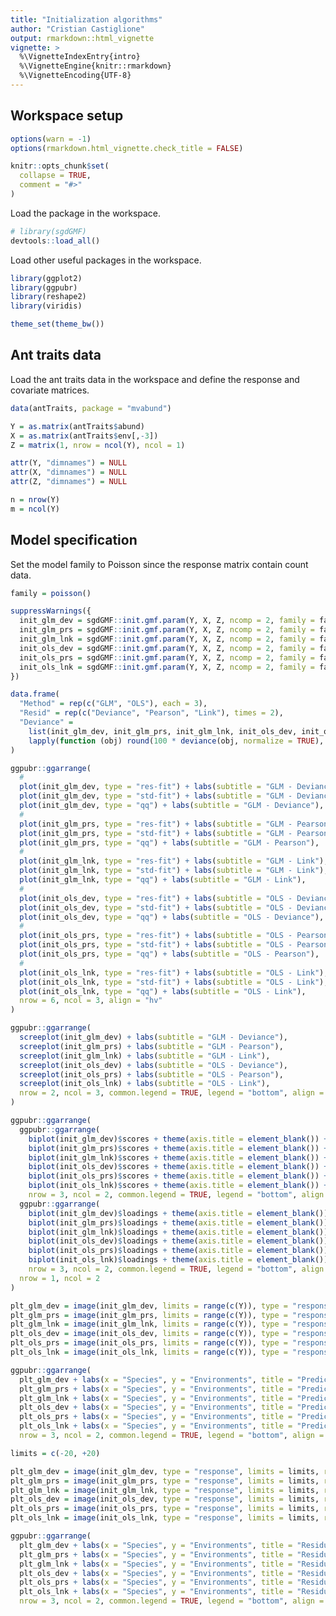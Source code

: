 ```yaml
---
title: "Initialization algorithms"
author: "Cristian Castiglione"
output: rmarkdown::html_vignette
vignette: >
  %\VignetteIndexEntry{intro}
  %\VignetteEngine{knitr::rmarkdown}
  %\VignetteEncoding{UTF-8}
---
```


## Workspace setup

```r
options(warn = -1)
options(rmarkdown.html_vignette.check_title = FALSE)

knitr::opts_chunk$set(
  collapse = TRUE,
  comment = "#>"
)
```

Load the \code{sgdGMF} package in the workspace.

```r
# library(sgdGMF)
devtools::load_all()
```

Load other useful packages in the workspace.

```r
library(ggplot2)
library(ggpubr)
library(reshape2)
library(viridis)

theme_set(theme_bw())
```

## Ant traits data

Load the ant traits data in the workspace and define the response and covariate matrices.

```r
data(antTraits, package = "mvabund")

Y = as.matrix(antTraits$abund)
X = as.matrix(antTraits$env[,-3])
Z = matrix(1, nrow = ncol(Y), ncol = 1)

attr(Y, "dimnames") = NULL
attr(X, "dimnames") = NULL
attr(Z, "dimnames") = NULL

n = nrow(Y)
m = ncol(Y)
```

## Model specification

Set the model family to Poisson since the response matrix contain count data.

```r
family = poisson()
```


```r
suppressWarnings({
  init_glm_dev = sgdGMF::init.gmf.param(Y, X, Z, ncomp = 2, family = family, method = "glm", type = "deviance")
  init_glm_prs = sgdGMF::init.gmf.param(Y, X, Z, ncomp = 2, family = family, method = "glm", type = "pearson")
  init_glm_lnk = sgdGMF::init.gmf.param(Y, X, Z, ncomp = 2, family = family, method = "glm", type = "link")
  init_ols_dev = sgdGMF::init.gmf.param(Y, X, Z, ncomp = 2, family = family, method = "ols", type = "deviance")
  init_ols_prs = sgdGMF::init.gmf.param(Y, X, Z, ncomp = 2, family = family, method = "ols", type = "pearson")
  init_ols_lnk = sgdGMF::init.gmf.param(Y, X, Z, ncomp = 2, family = family, method = "ols", type = "link")
})
```


```r
data.frame(
  "Method" = rep(c("GLM", "OLS"), each = 3),
  "Resid" = rep(c("Deviance", "Pearson", "Link"), times = 2),
  "Deviance" = 
    list(init_glm_dev, init_glm_prs, init_glm_lnk, init_ols_dev, init_ols_prs, init_ols_lnk) |> 
    lapply(function (obj) round(100 * deviance(obj, normalize = TRUE), 2)) |> unlist() |> drop()
)
```


```r
ggpubr::ggarrange(
  # 
  plot(init_glm_dev, type = "res-fit") + labs(subtitle = "GLM - Deviance"),
  plot(init_glm_dev, type = "std-fit") + labs(subtitle = "GLM - Deviance"),
  plot(init_glm_dev, type = "qq") + labs(subtitle = "GLM - Deviance"),
  # 
  plot(init_glm_prs, type = "res-fit") + labs(subtitle = "GLM - Pearson"),
  plot(init_glm_prs, type = "std-fit") + labs(subtitle = "GLM - Pearson"),
  plot(init_glm_prs, type = "qq") + labs(subtitle = "GLM - Pearson"),
  # 
  plot(init_glm_lnk, type = "res-fit") + labs(subtitle = "GLM - Link"),
  plot(init_glm_lnk, type = "std-fit") + labs(subtitle = "GLM - Link"),
  plot(init_glm_lnk, type = "qq") + labs(subtitle = "GLM - Link"),
  # 
  plot(init_ols_dev, type = "res-fit") + labs(subtitle = "OLS - Deviance"),
  plot(init_ols_dev, type = "std-fit") + labs(subtitle = "OLS - Deviance"),
  plot(init_ols_dev, type = "qq") + labs(subtitle = "OLS - Deviance"),
  # 
  plot(init_ols_prs, type = "res-fit") + labs(subtitle = "OLS - Pearson"),
  plot(init_ols_prs, type = "std-fit") + labs(subtitle = "OLS - Pearson"),
  plot(init_ols_prs, type = "qq") + labs(subtitle = "OLS - Pearson"),
  # 
  plot(init_ols_lnk, type = "res-fit") + labs(subtitle = "OLS - Link"),
  plot(init_ols_lnk, type = "std-fit") + labs(subtitle = "OLS - Link"),
  plot(init_ols_lnk, type = "qq") + labs(subtitle = "OLS - Link"),
  nrow = 6, ncol = 3, align = "hv"
)

```

```r
ggpubr::ggarrange(
  screeplot(init_glm_dev) + labs(subtitle = "GLM - Deviance"),
  screeplot(init_glm_prs) + labs(subtitle = "GLM - Pearson"),
  screeplot(init_glm_lnk) + labs(subtitle = "GLM - Link"),
  screeplot(init_ols_dev) + labs(subtitle = "OLS - Deviance"),
  screeplot(init_ols_prs) + labs(subtitle = "OLS - Pearson"),
  screeplot(init_ols_lnk) + labs(subtitle = "OLS - Link"),
  nrow = 2, ncol = 3, common.legend = TRUE, legend = "bottom", align = "hv"
)
```


```r
ggpubr::ggarrange(
  ggpubr::ggarrange(
    biplot(init_glm_dev)$scores + theme(axis.title = element_blank()) + labs(subtitle = "GLM - Deviance"),
    biplot(init_glm_prs)$scores + theme(axis.title = element_blank()) + labs(subtitle = "GLM - Pearson"),
    biplot(init_glm_lnk)$scores + theme(axis.title = element_blank()) + labs(subtitle = "GLM - Link"),
    biplot(init_ols_dev)$scores + theme(axis.title = element_blank()) + labs(subtitle = "OLS - Deviance"),
    biplot(init_ols_prs)$scores + theme(axis.title = element_blank()) + labs(subtitle = "OLS - Pearson"),
    biplot(init_ols_lnk)$scores + theme(axis.title = element_blank()) + labs(subtitle = "OLS - Link"),
    nrow = 3, ncol = 2, common.legend = TRUE, legend = "bottom", align = "hv"),
  ggpubr::ggarrange(
    biplot(init_glm_dev)$loadings + theme(axis.title = element_blank()) + labs(subtitle = "GLM - Deviance"),
    biplot(init_glm_prs)$loadings + theme(axis.title = element_blank()) + labs(subtitle = "GLM - Pearson"),
    biplot(init_glm_lnk)$loadings + theme(axis.title = element_blank()) + labs(subtitle = "GLM - Link"),
    biplot(init_ols_dev)$loadings + theme(axis.title = element_blank()) + labs(subtitle = "OLS - Deviance"),
    biplot(init_ols_prs)$loadings + theme(axis.title = element_blank()) + labs(subtitle = "OLS - Pearson"),
    biplot(init_ols_lnk)$loadings + theme(axis.title = element_blank()) + labs(subtitle = "OLS - Link"),
    nrow = 3, ncol = 2, common.legend = TRUE, legend = "bottom", align = "hv"),
  nrow = 1, ncol = 2
)
```


```r
plt_glm_dev = image(init_glm_dev, limits = range(c(Y)), type = "response")
plt_glm_prs = image(init_glm_prs, limits = range(c(Y)), type = "response")
plt_glm_lnk = image(init_glm_lnk, limits = range(c(Y)), type = "response")
plt_ols_dev = image(init_ols_dev, limits = range(c(Y)), type = "response")
plt_ols_prs = image(init_ols_prs, limits = range(c(Y)), type = "response")
plt_ols_lnk = image(init_ols_lnk, limits = range(c(Y)), type = "response")

ggpubr::ggarrange(
  plt_glm_dev + labs(x = "Species", y = "Environments", title = "Predicted abundance", subtitle = "GLM - Deviance"), 
  plt_glm_prs + labs(x = "Species", y = "Environments", title = "Predicted abundance", subtitle = "GLM - Pearson"), 
  plt_glm_lnk + labs(x = "Species", y = "Environments", title = "Predicted abundance", subtitle = "GLM - Link"), 
  plt_ols_dev + labs(x = "Species", y = "Environments", title = "Predicted abundance", subtitle = "OLS - Deviance"), 
  plt_ols_prs + labs(x = "Species", y = "Environments", title = "Predicted abundance", subtitle = "OLS - Pearson"), 
  plt_ols_lnk + labs(x = "Species", y = "Environments", title = "Predicted abundance", subtitle = "OLS - Link"), 
  nrow = 3, ncol = 2, common.legend = TRUE, legend = "bottom", align = "hv")
```


```r
limits = c(-20, +20)

plt_glm_dev = image(init_glm_dev, type = "response", limits = limits, resid = TRUE, symmetric = TRUE)
plt_glm_prs = image(init_glm_prs, type = "response", limits = limits, resid = TRUE, symmetric = TRUE)
plt_glm_lnk = image(init_glm_lnk, type = "response", limits = limits, resid = TRUE, symmetric = TRUE)
plt_ols_dev = image(init_ols_dev, type = "response", limits = limits, resid = TRUE, symmetric = TRUE)
plt_ols_prs = image(init_ols_prs, type = "response", limits = limits, resid = TRUE, symmetric = TRUE)
plt_ols_lnk = image(init_ols_lnk, type = "response", limits = limits, resid = TRUE, symmetric = TRUE)

ggpubr::ggarrange(
  plt_glm_dev + labs(x = "Species", y = "Environments", title = "Residual heatmap", subtitle = "GLM - Deviance"), 
  plt_glm_prs + labs(x = "Species", y = "Environments", title = "Residual heatmap", subtitle = "GLM - Pearson"),  
  plt_glm_lnk + labs(x = "Species", y = "Environments", title = "Residual heatmap", subtitle = "GLM - Link"), 
  plt_ols_dev + labs(x = "Species", y = "Environments", title = "Residual heatmap", subtitle = "OLS - Deviance"), 
  plt_ols_prs + labs(x = "Species", y = "Environments", title = "Residual heatmap", subtitle = "OLS - Pearson"), 
  plt_ols_lnk + labs(x = "Species", y = "Environments", title = "Residual heatmap", subtitle = "OLS - Link"), 
  nrow = 3, ncol = 2, common.legend = TRUE, legend = "bottom", align = "hv")
```


